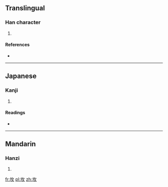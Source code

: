 ==Translingual==

===Han character===
{{Han char|rn=32|rad=土|as=04|sn=7|four=|canj=土人大 (GOK), X土人大 (XGOK)|ids=⿰[[土]][[攵]]}}

# {{defn|Han|sort=土04}}

====References====
* {{Han ref|kx=0224.300|dkj=04915|dj=0459.190|hdz=10423.060|uh=5746|ud=22342}}

----

==Japanese==

===Kanji===
{{ja-kanji|grade=|rs=土04}}

# {{defn|lang=ja|sort=土04}}

====Readings====
* {{ja-readings|on=[[ばい]] (bai), [[ふん]] (fun)|kun=[[はか]] (haka)}}

----

==Mandarin==

===Hanzi===
{{cmn-hanzi|pin=[[méi]] ([[mei2]]), [[fén]] ([[fen2]])|wg=mei<sup>2</sup>, fen<sup>2</sup>}}

# {{defn|lang=cmn|sort=土04}}

[[fr:坆]]
[[pl:坆]]
[[zh:坆]]
